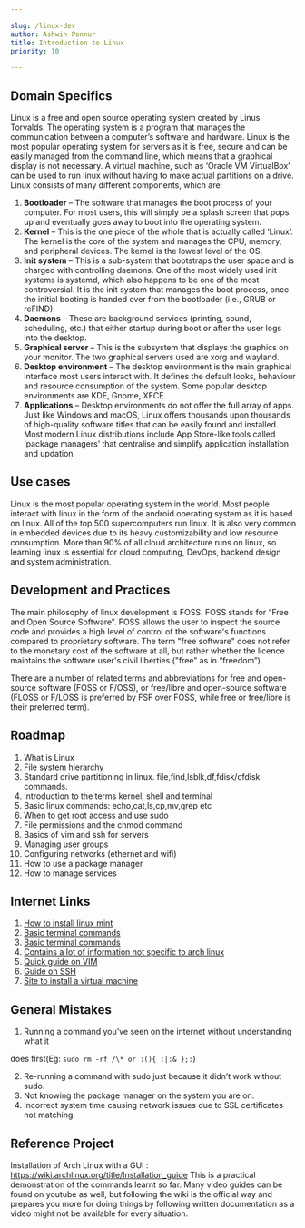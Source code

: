 ```yaml
---

slug: /linux-dev
author: Ashwin Ponnur
title: Introduction to Linux 
priority: 10

---
```


## Domain Specifics

Linux is a free and open source operating system created by Linus Torvalds. The operating system is a program that manages the communication between a computer’s software and hardware. Linux is the most popular operating system for servers as it is free, secure and can be easily managed from the command line, which means that a graphical display is not necessary. A virtual machine, such as ‘Oracle VM VirtualBox’ can be used to run linux without having to make actual partitions on a drive.
Linux consists of many different components, which are:

1. **Bootloader** – The software that manages the boot process of your computer. For most users, this will simply be a splash screen that pops up and eventually goes away to boot into the operating system.
2. **Kernel** – This is the one piece of the whole that is actually called ‘Linux’. The kernel is the core of the system and manages the CPU, memory, and peripheral devices. The kernel is the lowest level of the OS.
3. **Init system** – This is a sub-system that bootstraps the user space and is charged with controlling daemons. One of the most widely used init systems is systemd, which also happens to be one of the most controversial. It is the init system that manages the boot process, once the initial booting is handed over from the bootloader (i.e., GRUB or reFIND).
4. **Daemons** – These are background services (printing, sound, scheduling, etc.)  that either startup during boot or after the user logs into the desktop.
5. **Graphical server** – This is the subsystem that displays the graphics on your monitor. The two graphical servers used are xorg and wayland.
6. **Desktop environment** – The desktop environment is the main graphical interface most users interact with. It defines the default looks, behaviour and
resource consumption of the system. Some popular desktop environments are KDE, Gnome, XFCE.
7. **Applications** – Desktop environments do not offer the full array of apps. Just like Windows and macOS, Linux offers thousands upon thousands of high-quality
software titles that can be easily found and installed. Most modern Linux distributions include App Store-like tools called ‘package managers’ that centralise and simplify application installation and updation.

## Use cases

Linux is the most popular operating system in the world. Most people interact with linux in the form of the android operating system as it is based on linux. All of the top 500 supercomputers run linux. It is also very common in embedded devices due to its heavy customizability and low resource consumption. More than 90% of all cloud architecture runs on linux, so learning linux is essential for cloud computing, DevOps, backend design and system administration.

## Development and Practices

The main philosophy of linux development is FOSS. FOSS stands for “Free and Open Source Software”.
 FOSS allows the user to inspect the source code and provides a high level of control of the software's functions compared to proprietary software. The term "free software" does not refer to the monetary cost of the software at all, but rather whether the licence maintains the software user's civil liberties ("free” as in “freedom”).

There are a number of related terms and abbreviations for free and open-source software (FOSS or F/OSS), or free/libre and open-source software (FLOSS or F/LOSS is preferred by FSF over FOSS, while free or free/libre is their preferred term).

## Roadmap

1. What is Linux
2. File system hierarchy
3. Standard drive partitioning in linux. file,find,lsblk,df,fdisk/cfdisk commands.
4. Introduction to the terms kernel, shell and terminal
5. Basic linux commands: echo,cat,ls,cp,mv,grep etc
6. When to get root access and use sudo
7. File permissions and the chmod command
8. Basics of vim and ssh for servers
9. Managing user groups
10. Configuring networks (ethernet and wifi)
11. How to use a package manager
12. How to manage services

## Internet Links

1. [How to install linux mint](https://www.youtube.com/watch?v=Svno4shb3GY)
2. [Basic terminal commands](https://www.youtube.com/watch?v=s3ii48qYBxA)
3. [Basic terminal commands](https://www.youtube.com/watch?v=SkB-eRCzWIU)
4. [Contains a lot of information not specific to arch linux](https://wiki.archlinux.org/)
5. [Quick guide on VIM](https://www.youtube.com/watch?v=-txKSRn0qeA)
6. [Guide on SSH ](https://linuxhint.com/enable-use-ssh-ubuntu/)
7. [Site to install a virtual machine](https://www.virtualbox.org/)

## General Mistakes
1. Running a command you’ve seen on the internet without understanding what it

does first(Eg: `sudo rm -rf /\* or :(){ :|:& };:`)

2. Re-running a command with sudo just because it didn’t work without sudo.
3. Not knowing the package manager on the system you are on.
4. Incorrect system time causing network issues due to SSL certificates not
matching.

## Reference Project

Installation of Arch Linux with a GUI : https://wiki.archlinux.org/title/Installation_guide
This is a practical demonstration of the commands learnt so far. Many video guides can be found on youtube as well, but following the wiki is the official way and prepares you more for doing things by following written documentation as a video might not be available for every situation.

